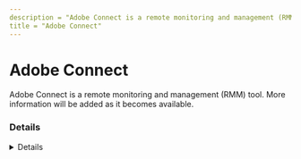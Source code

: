```yaml
---
description = "Adobe Connect is a remote monitoring and management (RMM) tool. More information will be added as it becomes available."
title = "Adobe Connect"
---
```




# Adobe Connect

Adobe Connect is a remote monitoring and management (RMM) tool. More information will be added as it becomes available.

### Details
<Details author={""}
         category={""}
         created={""}
         website={""}
         lastModified={"2/27/2024"}
         privileges={""}
         free={ "" }
         verification={""}
/>

#### Installation Paths
<Card code={ ["ConnectAppSetup*.exe", "ConnectShellSetup*.exe", "Connect.exe", "ConnectDetector.exe"] }/>





### Forensic Artifacts




#### Network Artifacts
<EuiSpacer size="xl"/>
<NetworkArtifactsTable data={ [{"Description": "Known remote domains", "Domains": ["*.adobeconnect.com"], "Ports": []}] }/>




### Detections
- Detects potential network activity of Adobe Connect RMM tool
  - [Sigma Rule](https://github.com/magicsword-io/LOLRMM/blob/main/detections/sigma/adobe_connect_network_sigma.yml)
- Detects potential processes activity of Adobe Connect RMM tool
  - [Sigma Rule](https://github.com/magicsword-io/LOLRMM/blob/main/detections/sigma/adobe_connect_processes_sigma.yml)

### References
- [https://helpx.adobe.com/adobe-connect/firewall-proxy-server-configuration-adobe-connect.html](https://helpx.adobe.com/adobe-connect/firewall-proxy-server-configuration-adobe-connect.html)

